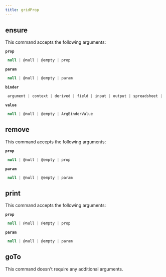 ```yaml
---
title: gridProp
---
```


## ensure

This command accepts the following arguments:

**`prop`**
```js filename="type"
 null | @null | @empty | prop
```
**`param`**
```js filename="type"
 null | @null | @empty | param
```
**`binder`**
```js filename="type"
 argument | context | derived | field | input | output | spreadsheet | variable
```
**`value`**
```js filename="type"
 null | @null | @empty | ArgBinderValue
```

## remove

This command accepts the following arguments:

**`prop`**
```js filename="type"
 null | @null | @empty | prop
```
**`param`**
```js filename="type"
 null | @null | @empty | param
```

## print

This command accepts the following arguments:

**`prop`**
```js filename="type"
 null | @null | @empty | prop
```
**`param`**
```js filename="type"
 null | @null | @empty | param
```

## goTo


This command doesn't require any additional arguments.

